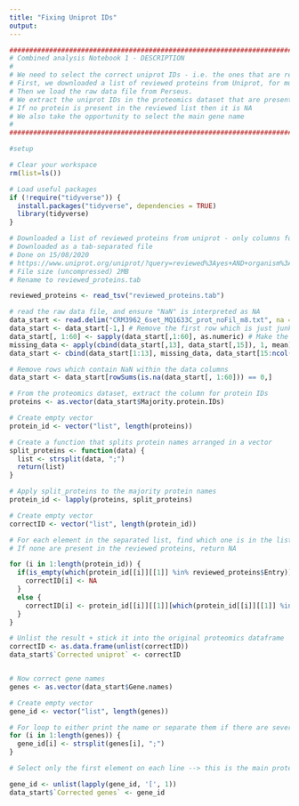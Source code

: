 ---
title: "Fixing Uniprot IDs"
output: 
---

```{r}
#######################################################################################################################################
# Combined analysis Notebook 1 - DESCRIPTION
#
# We need to select the correct uniprot IDs - i.e. the ones that are reviewed
# First, we downloaded a list of reviewed proteins from Uniprot, for mus musculus.
# Then we load the raw data file from Perseus.
# We extract the uniprot IDs in the proteomics dataset that are present in the reviewed list
# If no protein is present in the reviewed list then it is NA
# We also take the opportunity to select the main gene name
#
#######################################################################################################################################
```

```{r}
#setup

# Clear your workspace
rm(list=ls())

# Load useful packages
if (!require("tidyverse")) {
  install.packages("tidyverse", dependencies = TRUE)
  library(tidyverse)
}
```

```{r}
# Downloaded a list of reviewed proteins from uniprot - only columns for Entry, Protein names, Gene names, Length.
# Downloaded as a tab-separated file
# Done on 15/08/2020
# https://www.uniprot.org/uniprot/?query=reviewed%3Ayes+AND+organism%3A%22Mus+musculus+%28Mouse%29+%5B10090%5D%22+AND+proteome%3Aup000000589&sort=genes&desc=no
# File size (uncompressed) 2MB
# Rename to reviewed_proteins.tab

reviewed_proteins <- read_tsv("reviewed_proteins.tab")

# read the raw data file, and ensure "NaN" is interpreted as NA
data_start <- read.delim("CRM3962_6set_MQ1633C_prot_noFil_m8.txt", na = c("NaN"), stringsAsFactors = F)
data_start <- data_start[-1,] # Remove the first row which is just junk
data_start[, 1:60] <- sapply(data_start[,1:60], as.numeric) # Make the data numeric - in our case the file is organised like this
missing_data <- apply(cbind(data_start[,13], data_start[,15]), 1, mean) # Infer values for CKO sample 12 which was missing
data_start <- cbind(data_start[1:13], missing_data, data_start[15:ncol(data_start)])

# Remove rows which contain NaN within the data columns
data_start <- data_start[rowSums(is.na(data_start[, 1:60])) == 0,]

# From the proteomics dataset, extract the column for protein IDs
proteins <- as.vector(data_start$Majority.protein.IDs)

# Create empty vector
protein_id <- vector("list", length(proteins))

# Create a function that splits protein names arranged in a vector
split_proteins <- function(data) {
  list <- strsplit(data, ";")
  return(list)
}

# Apply split_proteins to the majority protein names
protein_id <- lapply(proteins, split_proteins)

# Create empty vector
correctID <- vector("list", length(protein_id))

# For each element in the separated list, find which one is in the list of reviewed proteins
# If none are present in the reviewed proteins, return NA

for (i in 1:length(protein_id)) {
  if(is_empty(which(protein_id[[i]][[1]] %in% reviewed_proteins$Entry))) {
    correctID[i] <- NA
  }
  else {
    correctID[i] <- protein_id[[i]][[1]][which(protein_id[[i]][[1]] %in% reviewed_proteins$Entry)]
  }
}

# Unlist the result + stick it into the original proteomics dataframe
correctID <- as.data.frame(unlist(correctID))
data_start$`Corrected uniprot` <- correctID


# Now correct gene names
genes <- as.vector(data_start$Gene.names)

# Create empty vector
gene_id <- vector("list", length(genes))

# For loop to either print the name or separate them if there are several in one line
for (i in 1:length(genes)) {
  gene_id[i] <- strsplit(genes[i], ";")
}

# Select only the first element on each line --> this is the main protein for each line then attach it to the first column of the total proteome dataframe

gene_id <- unlist(lapply(gene_id, '[', 1))
data_start$`Corrected genes` <- gene_id

```










